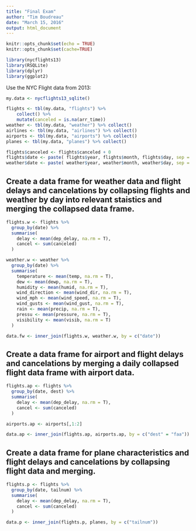 ```yaml
---
title: "Final Exam"
author: "Tim Boudreau"
date: "March 15, 2016"
output: html_document
---
```


```r
knitr::opts_chunk$set(echo = TRUE)
knitr::opts_chunk$set(cache=TRUE)
```

```r
library(nycflights13)
library(RSQLite)
library(dplyr)
library(ggplot2)
```

Use the NYC Flight data from 2013:

```r
my.data <- nycflights13_sqlite()

flights <- tbl(my.data, "flights") %>% 
    collect() %>%
    mutate(canceled = is.na(arr_time))
weather <- tbl(my.data, "weather") %>% collect()
airlines <- tbl(my.data, "airlines") %>% collect()
airports <- tbl(my.data, "airports") %>% collect()
planes <- tbl(my.data, "planes") %>% collect()

flights$canceled <- flights$canceled + 0
flights$date <- paste( flights$year, flights$month, flights$day, sep = ".")
weather$date <- paste( weather$year, weather$month, weather$day, sep = ".")
```

## Create a data frame for weather data and flight delays and cancelations by collapsing flights and weather by day into relevant staistics and merging the collapsed data frame.

```r
flights.w <- flights %>%
  group_by(date) %>%
  summarise(
    delay <- mean(dep_delay, na.rm = T),
    cancel <- sum(canceled)
  )

weather.w <- weather %>%
  group_by(date) %>%
  summarise(
    temperature <- mean(temp, na.rm = T),
    dew <- mean(dewp, na.rm = T),
    humidity <- mean(humid, na.rm = T),
    wind_direction <- mean(wind_dir, na.rm = T),
    wind_mph <- mean(wind_speed, na.rm = T),
    wind_gusts <- mean(wind_gust, na.rm = T),
    rain <- mean(precip, na.rm = T),
    pressu <- mean(pressure, na.rm = T),
    visibility <- mean(visib, na.rm = T)
  )

data.fw <- inner_join(flights.w, weather.w, by = c("date"))
```

## Create a data frame for airport and flight delays and cancelations by merging a daily collapsed flight data frame with airport data.

```r
flights.ap <- flights %>%
  group_by(date, dest) %>%
  summarise(
    delay <- mean(dep_delay, na.rm = T),
    cancel <- sum(canceled)
  ) 

airports.ap <- airports[,1:2]

data.ap <- inner_join(flights.ap, airports.ap, by = c("dest" = "faa"))
```

## Create a data frame for plane characteristics and flight delays and cancelations by collapsing flight data and merging.

```r
flights.p <- flights %>%
  group_by(date, tailnum) %>%
  summarise(
    delay <- mean(dep_delay, na.rm = T),
    cancel <- sum(canceled)
  ) 

data.p <- inner_join(flights.p, planes, by = c("tailnum"))
```


